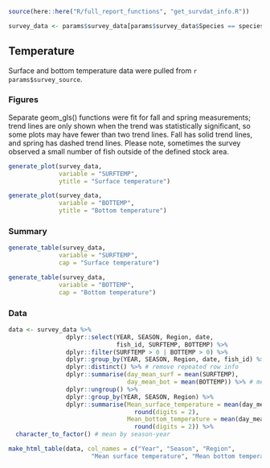 
```r
source(here::here("R/full_report_functions", "get_survdat_info.R"))
```

```r
survey_data <- params$survey_data[params$survey_data$Species == species, ]
```

## Temperature

Surface and bottom temperature data were pulled from ``r params$survey_source``. 

### Figures

Separate geom_gls() functions were fit for fall and spring measurements; trend lines are only shown when the trend was statistically significant, so some plots may have fewer than two trend lines. Fall has solid trend lines, and spring has dashed trend lines. Please note, sometimes the survey observed a small number of fish outside of the defined stock area.
```r
generate_plot(survey_data,
              variable = "SURFTEMP", 
              ytitle = "Surface temperature")

generate_plot(survey_data,
              variable = "BOTTEMP", 
              ytitle = "Bottom temperature")
```

### Summary
```r
generate_table(survey_data,
              variable = "SURFTEMP", 
              cap = "Surface temperature")

generate_table(survey_data,
              variable = "BOTTEMP", 
              cap = "Bottom temperature")
```

### Data
```r
data <- survey_data %>% 
                dplyr::select(YEAR, SEASON, Region, date, 
                              fish_id, SURFTEMP, BOTTEMP) %>%
                dplyr::filter(SURFTEMP > 0 | BOTTEMP > 0) %>%
                dplyr::group_by(YEAR, SEASON, Region, date, fish_id) %>%
                dplyr::distinct() %>% # remove repeated row info
                dplyr::summarise(day_mean_surf = mean(SURFTEMP),
                                 day_mean_bot = mean(BOTTEMP)) %>% # mean by day
                dplyr::ungroup() %>%
                dplyr::group_by(YEAR, SEASON, Region) %>%
                dplyr::summarise(Mean_surface_temperature = mean(day_mean_surf) %>%
                                   round(digits = 2),
                                 Mean_bottom_temperature = mean(day_mean_bot) %>%
                                   round(digits = 2)) %>%
  character_to_factor() # mean by season-year

make_html_table(data, col_names = c("Year", "Season", "Region", 
                       "Mean surface temperature", "Mean bottom temperature"))
```
